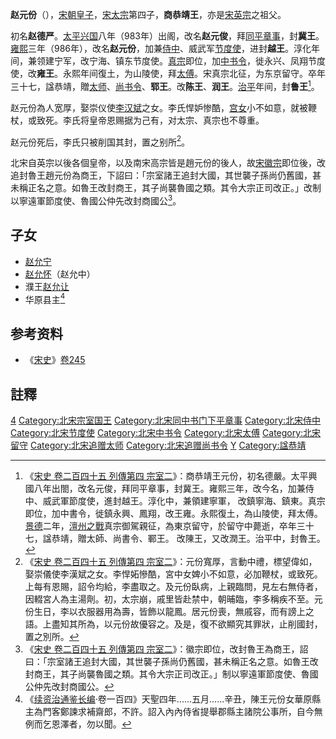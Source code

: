 '''赵元份'''（{{bd|969年||1005年||catIdx=Z}}），[[宋朝|宋朝]][[皇子|皇子]]，[[宋太宗|宋太宗]]第四子，'''商恭靖王'''，亦是[[宋英宗|宋英宗]]之祖父。

初名'''赵德严'''。[[太平兴国|太平兴国]]八年（983年）出阁，改名'''赵元俊'''，拜[[同平章事|同平章事]]，封'''冀王'''。[[雍熙|雍熙]]三年（986年），改名'''赵元份'''，加兼[[侍中|侍中]]、威武军[[节度使|节度使]]，进封'''越王'''。淳化年间，兼领建宁军，改宁海、镇东节度使。[[宋真宗|真宗]]即位，加[[中书令|中书令]]，徙永兴、凤翔节度使，改'''雍王'''。永熙年间復土，为山陵使，拜[[太傅|太傅]]。宋真宗北征，为东京留守。卒年三十七，諡恭靖，贈[[太师|太师]]、[[尚书令|尚书令]]、'''郓王'''。改'''陈王'''、'''润王'''。[[治平_(北宋)|治平]]年间，封'''鲁王'''<ref>《[[s:宋史/卷245|宋史 卷二百四十五 列傳第四 宗室二]]》：商恭靖王元份，初名德嚴。太平興國八年出閤，改名元俊，拜同平章事，封冀王。雍熙三年，改今名，加兼侍中、威武軍節度使，進封越王。淳化中，兼領建寧軍， 改鎮寧海、鎮東。真宗即位，加中書令，徙鎮永興、鳳翔，改王雍。永熙復土，為山陵使，拜太傅。[[景德|景德]]二年，[[澶州之戰|澶州之戰]]真宗御駕親征，為東京留守，於留守中薨逝，卒年三十七，諡恭靖，贈太師、尚書令、鄆王。 改陳王，又改潤王。治平中，封魯王。</ref>。

赵元份為人宽厚，娶崇仪使[[李汉斌|李汉斌]]之女。李氏悍妒惨酷，[[宫女|宫女]]小不如意，就被鞭杖，或致死。李氏将皇帝恩赐据为己有，对太宗、真宗也不尊重。

赵元份死后，李氏只被削国其封，置之别所<ref>《[[s:宋史/卷245|宋史 卷二百四十五 列傳第四 宗室二]]》：元份寬厚，言動中禮，標望偉如，娶崇儀使李漢斌之女。李悍妬慘酷，宮中女婢小不如意，必加鞭杖，或致死。上每有恩賜，詔令均給，李盡取之。及元份臥病，上親臨問，見左右無侍者，因輟宮人為主湯劑。初，太宗崩，戚里皆赴禁中，朝晡臨，李多稱疾不至。元份生日，李以衣服器用為壽，皆飾以龍鳳。居元份喪，無戚容，而有謗上之語。上盡知其所為，以元份故優容之。及是，復不欲顯究其罪狀，止削國封，置之別所。</ref>。

北宋自英宗以後各個皇帝，以及南宋高宗皆是趙元份的後人，故[[宋徽宗|宋徽宗]]即位後，改追封魯王趙元份為商王，下詔曰：「宗室諸王追封大國，其世襲子孫尚仍舊國，甚未稱正名之意。如魯王改封商王，其子尚襲魯國之類。其令大宗正司改正。」改制以寧遠軍節度使、魯國公仲先改封商國公<ref>《[[s:宋史/卷245|宋史 卷二百四十五 列傳第四 宗室二]]》：徽宗即位，改封魯王為商王，詔曰：「宗室諸王追封大國，其世襲子孫尚仍舊國，甚未稱正名之意。如魯王改封商王，其子尚襲魯國之類。其令大宗正司改正。」制以寧遠軍節度使、魯國公仲先改封商國公。</ref>。

== 子女 ==

*[[赵允宁|赵允宁]]
*[[赵允怀|赵允怀]]（赵允中）
*濮王[[赵允让|赵允让]]
*华原县主<ref>《[[续资治通鉴长编|续资治通鉴长编]]·卷一百四》天聖四年......五月......辛丑，陳王元份女華原縣主為門客鄭諫求補齋郎，不許。詔入內內侍省提舉郡縣主諸院公事所，自今無例而乞恩澤者，勿以聞。</ref>

== 参考资料 ==
*《[[宋史|宋史]]》[[s:宋史/卷245|卷245]]

==註釋==
{{reflist|2}}
{{宋太宗皇室}}
[[Category:宋太宗皇子|4]]
[[Category:北宋宗室国王|Category:北宋宗室国王]]
[[Category:北宋同中书门下平章事|Category:北宋同中书门下平章事]]
[[Category:北宋侍中|Category:北宋侍中]]
[[Category:北宋节度使|Category:北宋节度使]]
[[Category:北宋中书令|Category:北宋中书令]]
[[Category:北宋太傅|Category:北宋太傅]]
[[Category:北宋留守|Category:北宋留守]]
[[Category:北宋追赠太师|Category:北宋追赠太师]]
[[Category:北宋追赠尚书令|Category:北宋追赠尚书令]]
[[Category:赵姓|Y]]
[[Category:諡恭靖|Category:諡恭靖]]